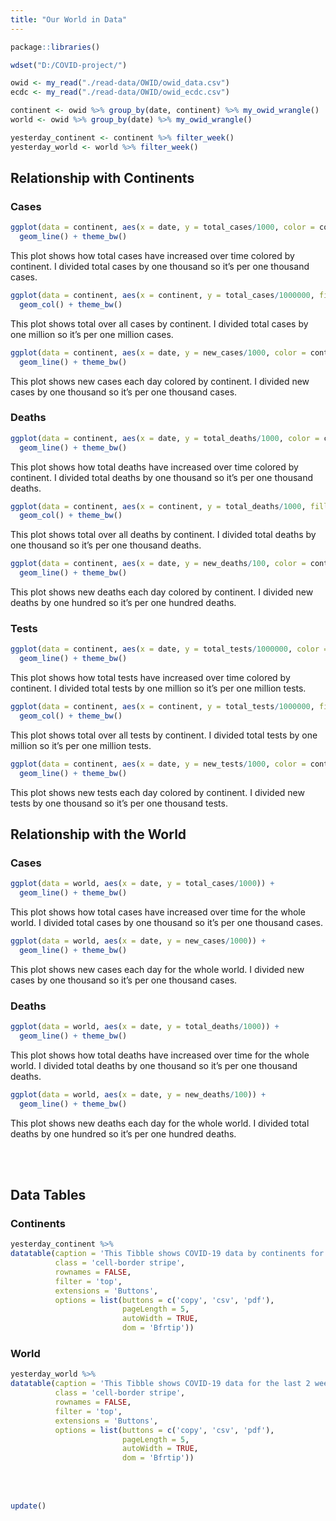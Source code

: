 ```yaml
---
title: "Our World in Data"
---
```


```r
package::libraries()

wdset("D:/COVID-project/")

owid <- my_read("./read-data/OWID/owid_data.csv")
ecdc <- my_read("./read-data/OWID/owid_ecdc.csv") 
```

```r
continent <- owid %>% group_by(date, continent) %>% my_owid_wrangle()
world <- owid %>% group_by(date) %>% my_owid_wrangle() 

yesterday_continent <- continent %>% filter_week()
yesterday_world <- world %>% filter_week()
```

## Relationship with Continents

### Cases

```r
ggplot(data = continent, aes(x = date, y = total_cases/1000, color = continent)) +
  geom_line() + theme_bw()
```

This plot shows how total cases have increased over time colored by continent. I divided total cases by one thousand so it's per one thousand cases. 

```r
ggplot(data = continent, aes(x = continent, y = total_cases/1000000, fill = continent)) +
  geom_col() + theme_bw()
```

This plot shows total over all cases by continent. I divided total cases by one million so it's per one million cases. 

```r
ggplot(data = continent, aes(x = date, y = new_cases/1000, color = continent)) +
  geom_line() + theme_bw()
```

This plot shows new cases each day colored by continent. I divided new cases by one thousand so it's per one thousand cases.

### Deaths

```r
ggplot(data = continent, aes(x = date, y = total_deaths/1000, color = continent)) +
  geom_line() + theme_bw()
```

This plot shows how total deaths have increased over time colored by continent. I divided total deaths by one thousand so it's per one thousand deaths. 

```r
ggplot(data = continent, aes(x = continent, y = total_deaths/1000, fill = continent)) +
  geom_col() + theme_bw()
```

This plot shows total over all deaths by continent. I divided total deaths by one thousand so it's per one thousand deaths. 

```r
ggplot(data = continent, aes(x = date, y = new_deaths/100, color = continent)) +
  geom_line() + theme_bw()
```

This plot shows new deaths each day colored by continent. I divided new deaths by one hundred so it's per one hundred deaths.

### Tests

```r
ggplot(data = continent, aes(x = date, y = total_tests/1000000, color = continent)) +
  geom_line() + theme_bw()
```

This plot shows how total tests have increased over time colored by continent. I divided total tests by one million so it's per one million tests. 

```r
ggplot(data = continent, aes(x = continent, y = total_tests/1000000, fill = continent)) +
  geom_col() + theme_bw()
```

This plot shows total over all tests by continent. I divided total tests by one million so it's per one million tests. 

```r
ggplot(data = continent, aes(x = date, y = new_tests/1000, color = continent)) +
  geom_line() + theme_bw()
```

This plot shows new tests each day colored by continent. I divided new tests by one thousand so it's per one thousand tests.

## Relationship with the World

### Cases

```r
ggplot(data = world, aes(x = date, y = total_cases/1000)) +
  geom_line() + theme_bw()
```

This plot shows how total cases have increased over time for the whole world. I divided total cases by one thousand so it's per one thousand cases. 

```r
ggplot(data = world, aes(x = date, y = new_cases/1000)) +
  geom_line() + theme_bw()
```

This plot shows new cases each day for the whole world. I divided new cases by one thousand so it's per one thousand cases.

### Deaths

```r
ggplot(data = world, aes(x = date, y = total_deaths/1000)) +
  geom_line() + theme_bw()
```

This plot shows how total deaths have increased over time for the whole world. I divided total deaths by one thousand so it's per one thousand deaths. 

```r
ggplot(data = world, aes(x = date, y = new_deaths/100)) +
  geom_line() + theme_bw()
```

This plot shows new deaths each day for the whole world. I divided total deaths by one hundred so it's per one hundred deaths.

<br /><br />

## Data Tables

### Continents

```r
yesterday_continent %>% 
datatable(caption = 'This Tibble shows COVID-19 data by continents for the last 2 weeks',
          class = 'cell-border stripe', 
          rownames = FALSE, 
          filter = 'top', 
          extensions = 'Buttons',
          options = list(buttons = c('copy', 'csv', 'pdf'), 
                         pageLength = 5, 
                         autoWidth = TRUE, 
                         dom = 'Bfrtip'))
```

### World

```r
yesterday_world %>% 
datatable(caption = 'This Tibble shows COVID-19 data for the last 2 weeks in the world',
          class = 'cell-border stripe', 
          rownames = FALSE, 
          filter = 'top', 
          extensions = 'Buttons',
          options = list(buttons = c('copy', 'csv', 'pdf'), 
                         pageLength = 5, 
                         autoWidth = TRUE, 
                         dom = 'Bfrtip'))
```

<br /><br />

```r
update()
```